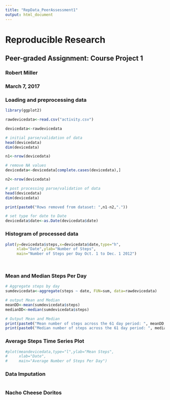 ```yaml
---
title: "RepData_PeerAssessment1"
output: html_document
---
```


# Reproducible Research
## Peer-graded Assignment: Course Project 1
### Robert Miller
### March 7, 2017

### Loading and preprocessing data
```r
library(ggplot2)

rawdevicedata<-read.csv("activity.csv")

devicedata<-rawdevicedata

# initial parse/validation of data
head(devicedata)
dim(devicedata)

n1<-nrow(devicedata)

# remove NA values
devicedata<-devicedata[complete.cases(devicedata),]

n2<-nrow(devicedata)

# post processing parse/validation of data
head(devicedata)
dim(devicedata)

print(paste0("Rows removed from dataset: ",n1-n2,"."))

# set type for date to Date
devicedata$date<-as.Date(devicedata$date)

```
### Histogram of processed data
```r

plot(y=devicedata$steps,x=devicedata$date,type="h",
     xlab="Date",ylab="Number of Steps",
     main="Number of Steps per Day Oct. 1 to Dec. 1 2012")

  
```

### Mean and Median Steps Per Day
```r

# Aggregate steps by day
sumdevicedata<-aggregate(steps ~ date, FUN=sum, data=rawdevicedata)

# output Mean and Median
meanDD<-mean(sumdevicedata$steps)
medianDD<-median(sumdevicedata$steps)

# Output Mean and Median
print(paste0("Mean number of steps across the 61 day period: ", meanDD, "."))
print(paste0("Median number of steps across the 61 day period: ", medianDD, "."))

```

### Average Steps Time Series Plot
```r
#plot(meandevicedata,type="l",ylab="Mean Steps",
#     xlab="Date",
#     main="Average Number of Steps Per Day")
```

### Data Imputation
```r

```

### Nacho Cheese Doritos